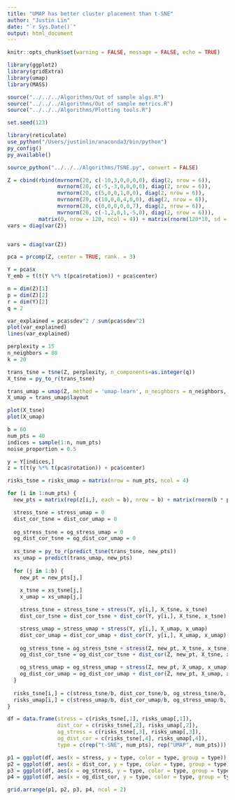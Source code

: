 ```yaml
---
title: "UMAP has better cluster placement than t-SNE"
author: "Justin Lin"
date: "`r Sys.Date()`"
output: html_document
---
```

```r
knitr::opts_chunk$set(warning = FALSE, message = FALSE, echo = TRUE)

library(ggplot2)
library(gridExtra)
library(umap)
library(MASS)

source("../../../Algorithms/Out of sample algs.R")
source("../../../Algorithms/Out of sample metrics.R")
source("../../../Algorithms/Plotting tools.R")

set.seed(123)
```

```r
library(reticulate)
use_python("/Users/justinlin/anaconda3/bin/python")
py_config()
py_available()

source_python("../../../Algorithms/TSNE.py", convert = FALSE)
```

```r
Z = cbind(rbind(mvrnorm(20, c(-10,3,0,0,0,0), diag(2, nrow = 6)),
                mvrnorm(20, c(-5,-3,0,0,0,0), diag(2, nrow = 6)),
                mvrnorm(20, c(5,0,0,1,0,0), diag(2, nrow = 6)),
                mvrnorm(20, c(10,0,0,4,0,0), diag(2, nrow = 6)),
                mvrnorm(20, c(0,0,0,0,0,7), diag(2, nrow = 6)),
                mvrnorm(20, c(-1,2,0,1,-5,0), diag(2, nrow = 6))),
          matrix(0, nrow = 120, ncol = 4)) + matrix(rnorm(120*10, sd = 1), nrow = 120)
vars = diag(var(Z))


vars = diag(var(Z))

pca = prcomp(Z, center = TRUE, rank. = 3)

Y = pca$x
Y_emb = t(t(Y %*% t(pca$rotation)) + pca$center)

n = dim(Z)[1]
p = dim(Z)[2]
r = dim(Y)[2]
q = 2

var_explained = pca$sdev^2 / sum(pca$sdev^2)
plot(var_explained)
lines(var_explained)
```

```r
perplexity = 15
n_neighbors = 80
k = 20

trans_tsne = tsne(Z, perplexity, n_components=as.integer(q))
X_tsne = py_to_r(trans_tsne)

trans_umap = umap(Z, method = 'umap-learn', n_neighbors = n_neighbors, n_components = q)
X_umap = trans_umap$layout

plot(X_tsne)
plot(X_umap)
```


```r
b = 60
num_pts = 40
indices = sample(1:n, num_pts)
noise_proportion = 0.5

y = Y[indices,]
z = t(t(y %*% t(pca$rotation)) + pca$center)

risks_tsne = risks_umap = matrix(nrow = num_pts, ncol = 4)

for (i in 1:num_pts) {
  new_pts = matrix(rep(z[i,], each = b), nrow = b) + matrix(rnorm(b * p, 0, rep(sqrt(vars*noise_proportion), b)), nrow = b)

  stress_tsne = stress_umap = 0
  dist_cor_tsne = dist_cor_umap = 0
  
  og_stress_tsne = og_stress_umap = 0
  og_dist_cor_tsne = og_dist_cor_umap = 0
  
  xs_tsne = py_to_r(predict_tsne(trans_tsne, new_pts))
  xs_umap = predict(trans_umap, new_pts)
  
  for (j in 1:b) {
    new_pt = new_pts[j,]
    
    x_tsne = xs_tsne[j,]
    x_umap = xs_umap[j,]

    stress_tsne = stress_tsne + stress(Y, y[i,], X_tsne, x_tsne)
    dist_cor_tsne = dist_cor_tsne + dist_cor(Y, y[i,], X_tsne, x_tsne)

    stress_umap = stress_umap + stress(Y, y[i,], X_umap, x_umap)
    dist_cor_umap = dist_cor_umap + dist_cor(Y, y[i,], X_umap, x_umap)
    
    og_stress_tsne = og_stress_tsne + stress(Z, new_pt, X_tsne, x_tsne)
    og_dist_cor_tsne = og_dist_cor_tsne + dist_cor(Z, new_pt, X_tsne, x_tsne)

    og_stress_umap = og_stress_umap + stress(Z, new_pt, X_umap, x_umap)
    og_dist_cor_umap = og_dist_cor_umap + dist_cor(Z, new_pt, X_umap, x_umap)
  }
  
  risks_tsne[i,] = c(stress_tsne/b, dist_cor_tsne/b, og_stress_tsne/b, og_dist_cor_tsne/b)
  risks_umap[i,] = c(stress_umap/b, dist_cor_umap/b, og_stress_umap/b, og_dist_cor_umap/b)
}
```

```r
df = data.frame(stress = c(risks_tsne[,1], risks_umap[,1]),
                dist_cor = c(risks_tsne[,2], risks_umap[,2]),
                og_stress = c(risks_tsne[,3], risks_umap[,3]),
                og_dist_cor = c(risks_tsne[,4], risks_umap[,4]),
                type = c(rep("t-SNE", num_pts), rep("UMAP", num_pts)))
```

```r
p1 = ggplot(df, aes(x = stress, y = type, color = type, group = type)) + geom_boxplot() + xlim(0,1)
p2 = ggplot(df, aes(x = dist_cor, y = type, color = type, group = type)) + geom_boxplot() + xlim(0,1)
p3 = ggplot(df, aes(x = og_stress, y = type, color = type, group = type)) + geom_boxplot() + xlim(0,1)
p4 = ggplot(df, aes(x = og_dist_cor, y = type, color = type, group = type)) + geom_boxplot() + xlim(0,1)

grid.arrange(p1, p2, p3, p4, ncol = 2)
```